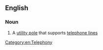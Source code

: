 ==English==

===Noun===
{{en-noun|sg=[[telephone]] [[pole]]}}

#{{British}} A [[utility pole]] that supports [[telephone line]]s

[[Category:en:Telephony]]
